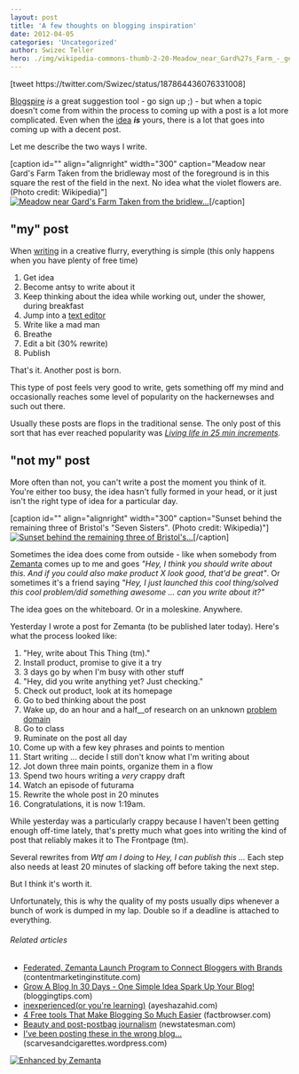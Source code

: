 ```yaml
---
layout: post
title: 'A few thoughts on blogging inspiration'
date: 2012-04-05
categories: 'Uncategorized'
author: Swizec Teller
hero: ./img/wikipedia-commons-thumb-2-20-Meadow_near_Gard%27s_Farm_-_geograph.org.uk_-_896805.jpg-300px-Meadow_near_Gard%27s_Farm_-_geograph.org.uk_-_896805.jpg
---
```

\[tweet https&#x3A;//twitter.com/Swizec/status/187864436076331008]



[Blogspire](http://blogspire.zemanta.com/) _is_ a great suggestion tool - go sign up ;) - but when a topic doesn't come from within the process to coming up with a post is a lot more complicated. Even when the [idea](http://en.wikipedia.org/wiki/Idea "Idea") **_is_** yours, there is a lot that goes into coming up with a decent post.



Let me describe the two ways I write.



\[caption id="" align="alignright" width="300" caption="Meadow near Gard's Farm Taken from the bridleway most of the foreground is in this square the rest of the field in the next. No idea what the violet flowers are. (Photo credit: Wikipedia)"][![Meadow near Gard's Farm Taken from the bridlew...](./img/wikipedia-commons-thumb-2-20-Meadow_near_Gard%27s_Farm_-_geograph.org.uk_-_896805.jpg-300px-Meadow_near_Gard%27s_Farm_-_geograph.org.uk_-_896805.jpg "Meadow near Gard's Farm Taken from the bridlew...")](http://commons.wikipedia.org/wiki/File:Meadow_near_Gard%27s_Farm_-_geograph.org.uk_-_896805.jpg)\[/caption]

## "my" post

When [writing](http://en.wikipedia.org/wiki/Writing "Writing") in a creative flurry, everything is simple (this only happens when you have plenty of free time)

1. Get idea
2. Become antsy to write about it
3. Keep thinking about the idea while working out, under the shower, during breakfast
4. Jump into a [text editor](http://en.wikipedia.org/wiki/Text_editor "Text editor")
5. Write like a mad man
6. Breathe
7. Edit a bit (30% rewrite)
8. Publish

That's it. Another post is born.



This type of post feels very good to write, gets something off my mind and occasionally reaches some level of popularity on the hackernewses and such out there.



Usually these posts are flops in the traditional sense. The only post of this sort that has ever reached popularity was _[Living life in 25 min increments](http://swizec.com/blog/living-life-in-25min-increments/swizec/1859)._

## "not my" post

More often than not, you can't write a post the moment you think of it. You're either too busy, the idea hasn't fully formed in your head, or it just isn't the right type of idea for a particular day.



\[caption id="" align="alignright" width="300" caption="Sunset behind the remaining three of Bristol's "Seven Sisters". (Photo credit: Wikipedia)"][![Sunset behind the remaining three of Bristol's...](./img/wikipedia-commons-thumb-0-08-Seven_Sisters_snow_sunset.jpg-300px-Seven_Sisters_snow_sunset.jpg "Sunset behind the remaining three of Bristol's...")](http://commons.wikipedia.org/wiki/File:Seven_Sisters_snow_sunset.jpg)\[/caption]



Sometimes the idea does come from outside - like when somebody from [Zemanta](http://www.zemanta.com "Zemanta") comes up to me and goes _"Hey, I think you should write about this. And if you could also make product X look good, that'd be great"_. Or sometimes it's a friend saying _"Hey, I just launched this cool thing/solved this cool problem/did something awesome ... can you write about it?"_



The idea goes on the whiteboard. Or in a moleskine. Anywhere.



Yesterday I wrote a post for Zemanta (to be published later today). Here's what the process looked like:

1. "Hey, write about This Thing (tm)."
2. Install product, promise to give it a try
3. 3 days go by when I'm busy with other stuff
4. "Hey, did you write anything yet? Just checking."
5. Check out product, look at its homepage
6. Go to bed thinking about the post
7. Wake up, do an hour and a half__of research on an unknown [problem domain](http://en.wikipedia.org/wiki/Problem_domain "Problem domain")
8. Go to class
9. Ruminate on the post all day
10. Come up with a few key phrases and points to mention
11. Start writing ... decide I still don't know what I'm writing about
12. Jot down three main points, organize them in a flow
13. Spend two hours writing a _very_ crappy draft
14. Watch an episode of futurama
15. Rewrite the whole post in 20 minutes
16. Congratulations, it is now 1:19am.

While yesterday was a particularly crappy because I haven't been getting enough off-time lately, that's pretty much what goes into writing the kind of post that reliably makes it to The Frontpage (tm).



Several rewrites from _Wtf am I doing_ to _Hey, I can publish this ..._ Each step also needs at least 20 minutes of slacking off before taking the next step.



But I think it's worth it.



Unfortunately, this is why the quality of my posts usually dips whenever a bunch of work is dumped in my lap. Double so if a deadline is attached to everything.

###### Related articles

- [Federated, Zemanta Launch Program to Connect Bloggers with Brands](http://www.contentmarketinginstitute.com/2012/02/federated-media-bloggers/) (contentmarketinginstitute.com)
- [Grow A Blog In 30 Days - One Simple Idea Spark Up Your Blog!](http://www.bloggingtips.com/2012/04/04/grow-a-blog-in-30-days/) (bloggingtips.com)
- [inexperienced(or you're learning)](http://ayeshazahid.com/2012/04/04/inexperiencedor-youre-learning/) (ayeshazahid.com)
- [4 Free tools That Make Blogging So Much Easier](http://blog.factbrowser.com/2012/02/22/free-tools-to-make-blogging-easier/) (factbrowser.com)
- [Beauty and post-postbag journalism](http://www.newstatesman.com/blogs/media/2012/04/beauty-and-post-postbag-journalism) (newstatesman.com)
- [I've been posting these in the wrong blog...](http://scarvesandcigarettes.wordpress.com/2012/04/02/ive-been-posting-these-in-the-wrong-blog/) (scarvesandcigarettes.wordpress.com)

[![Enhanced by Zemanta](http://img.zemanta.com/zemified_e.png?x-id=e6f46b5b-f41f-4e3b-a5de-161e3361ed67)](http://www.zemanta.com/ "Enhanced by Zemanta")